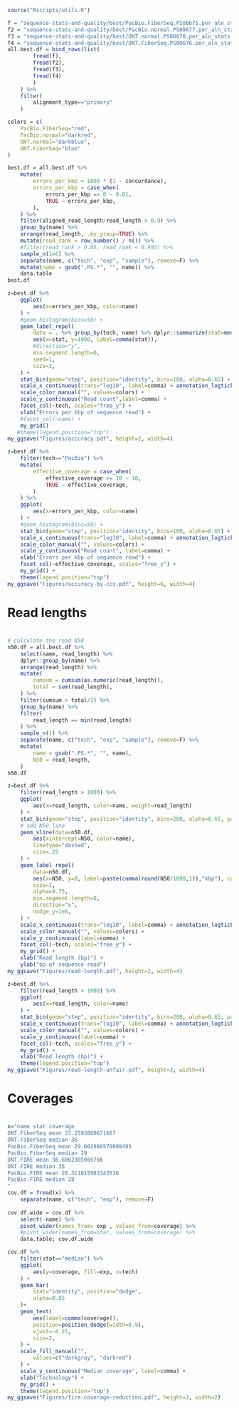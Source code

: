 ```r
source("Rscripts/utils.R")
```

```r
f = "sequence-stats-and-quality/best/PacBio.FiberSeq.PS00675.per_aln_stats.csv.gz"
f2 = "sequence-stats-and-quality/best/PacBio.normal.PS00677.per_aln_stats.csv.gz"
f3 = "sequence-stats-and-quality/best/ONT.normal.PS00678.per_aln_stats.csv.gz"
f4 = "sequence-stats-and-quality/best/ONT.FiberSeq.PS00676.per_aln_stats.csv.gz"
all.best.df = bind_rows(list(
        fread(f),
        fread(f2),
        fread(f3),
        fread(f4)
        )  
    ) %>%
    filter(
        alignment_type=="primary"
    ) 
```

```r
colors = c(
    PacBio.FiberSeq="red",
    PacBio.normal="darkred",
    ONT.normal="darkblue",
    ONT.FiberSeq="blue"
)

best.df = all.best.df %>%
    mutate(
        errors_per_kbp = 1000 * (1 - concordance),
        errors_per_kbp = case_when(
            errors_per_kbp == 0 ~ 0.01,
            TRUE ~ errors_per_kbp,
        ),
    ) %>%
    filter(aligned_read_length/read_length > 0.9) %>%
    group_by(name) %>%
    arrange(read_length, .by_group=TRUE) %>%
    mutate(read_rank = row_number() / n()) %>%
    #filter(read_rank > 0.05, read_rank < 0.995) %>%
    sample_n(1e6) %>%
    separate(name, c("tech", "exp", "sample"), remove=F) %>%
    mutate(name = gsub(".PS.*", "", name)) %>%
    data.table
best.df
```

```r
z=best.df %>%
    ggplot(
        aes(x=errors_per_kbp, color=name)
    ) +
    #geom_histogram(bins=50) +
    geom_label_repel(
        data = . %>% group_by(tech, name) %>% dplyr::summarize(stat=median(errors_per_kbp)),
        aes(x=stat, y=1000, label=comma(stat)),
        #direction="y",
        min.segment.length=0,
        seed=1,
        size=2,
    ) +
    stat_bin(geom="step", position="identity", bins=100, alpha=0.65) +
    scale_x_continuous(trans="log10", label=comma) + annotation_logticks(side="b") + 
    scale_color_manual("", values=colors) +
    scale_y_continuous("Read count",label=comma) +
    facet_col(~tech, scales="free_y") +
    xlab("Errors per kbp of sequence read") +
    #facet_col(~name) +
    my_grid()
   #theme(legend.position="top")
my_ggsave("Figures/accuracy.pdf", height=2, width=4)
```

```r
z=best.df %>%
    filter(tech=="PacBio") %>%
    mutate(
        effective_coverage = case_when(
            effective_coverage >= 10 ~ 10,
            TRUE ~ effective_coverage,
        )
    ) %>%
    ggplot(
        aes(x=errors_per_kbp, color=name)
    ) +
    #geom_histogram(bins=50) +
    stat_bin(geom="step", position="identity", bins=100, alpha=0.65) +
    scale_x_continuous(trans="log10", label=comma) + annotation_logticks(side="b") + 
    scale_color_manual("", values=colors) +
    scale_y_continuous("Read count", label=comma) +
    xlab("Errors per kbp of sequence read") +
    facet_col(~effective_coverage, scales="free_y") +
    my_grid() +
    theme(legend.position="top")
my_ggsave("Figures/accuracy-by-ccs.pdf", height=6, width=4)
```


#
# Read lengths
#
```r
# calculate the read N50
n50.df = all.best.df %>%
    select(name, read_length) %>%
    dplyr::group_by(name) %>%
    arrange(read_length) %>%
    mutate(
        cumsum = cumsum(as.numeric(read_length)),
        total = sum(read_length),
    ) %>%
    filter(cumsum > total/2) %>%
    group_by(name) %>%
    filter(
        read_length == min(read_length)
    ) %>%
    sample_n(1) %>%
    separate(name, c("tech", "exp", "sample"), remove=F) %>%
    mutate(
        name = gsub(".PS.*", "", name),
        N50 = read_length,
    ) 
n50.df
```

```r
z=best.df %>%
    filter(read_length > 1000) %>%
    ggplot(
        aes(x=read_length, color=name, weight=read_length)
    ) +
    stat_bin(geom="step", position="identity", bins=200, alpha=0.65, pad=T) +
    # add N50 line
    geom_vline(data=n50.df, 
        aes(xintercept=N50, color=name),
        linetype="dashed",
        size=.25
    ) +
    geom_label_repel(
        data=n50.df,
        aes(x=N50, y=0, label=paste(comma(round(N50/1000,1)),"kbp"), color=name),
        size=2,
        alpha=0.75,
        min.segment.length=0,
        direction="x",
        nudge_y=1e6,
    ) +
    scale_x_continuous(trans="log10", label=comma) + annotation_logticks(side="b") + 
    scale_color_manual("", values=colors) +
    scale_y_continuous(label=comma) +
    facet_col(~tech, scales="free_y") +
    my_grid() +
    xlab("Read length (bp)") +
    ylab("bp of sequence read") 
my_ggsave("Figures/read-length.pdf", height=2, width=4)
```


```r
z=best.df %>%
    filter(read_length > 1000) %>%
    ggplot(
        aes(x=read_length, color=name)
    ) +
    stat_bin(geom="step", position="identity", bins=200, alpha=0.65, pad=T) +
    scale_x_continuous(trans="log10", label=comma) + annotation_logticks(side="b") + 
    scale_color_manual("", values=colors) +
    scale_y_continuous(label=comma) +
    facet_col(~tech, scales="free_y") +
    my_grid() +
    xlab("Read length (bp)") +
    theme(legend.position="top")
my_ggsave("Figures/read-length-unfair.pdf", height=3, width=4)
```


#
# Coverages
#

```r
x="name stat coverage
ONT.FiberSeq mean 37.2593880671667
ONT.FiberSeq median 36
PacBio.FiberSeq mean 29.602980576008495
PacBio.FiberSeq median 29
ONT.FIRE mean 36.6062305989766
ONT.FIRE median 35
PacBio.FIRE mean 28.311815983343536
PacBio.FIRE median 28
"
cov.df = fread(x) %>%
    separate(name, c("tech", "exp"), remove=F)
    
cov.df.wide = cov.df %>%
    select(-name) %>%
    pivot_wider(names_from= exp , values_from=coverage) %>%
    #pivot_wider(names_from=stat, values_from=coverage) %>%
    data.table; cov.df.wide

cov.df %>%
    filter(stat=="median") %>%
    ggplot(
        aes(y=coverage, fill=exp, x=tech)
    ) +
    geom_bar(
        stat="identity", position="dodge",
        alpha=0.85
    )+
    geom_text(
        aes(label=comma(coverage)),
        position=position_dodge(width=0.9),
        vjust=-0.25,
        size=2,
    ) +
    scale_fill_manual("", 
        values=c("darkgray", "darkred")
    ) +
    scale_y_continuous("Median coverage", label=comma) +
    xlab("Technology") +
    my_grid() +
    theme(legend.position="top")
my_ggsave("Figures/fire-coverage-reduction.pdf", height=3, width=2)
```
